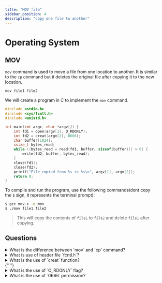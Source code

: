 ```yaml
---
title: "MOV file"
sidebar_position: 4
description: "copy one file to another"
---
```



# <Heading name="banner" description="MOV command">Operating System</Heading>

## MOV

`mov` command is used to move a file from one location to another. It is similar to the `cp` command but it deletes the original file after copying it to the new location.

```bash
mov file1 file2
```

We will create a program in C to implement the `mov` command.

```c
#include <stdio.h>
#include <sys/fcntl.h>
#include <unistd.h>

int main(int argc, char *argv[]) {
    int fd1 = open(argv[1], O_RDONLY);
    int fd2 = creat(argv[2], 0666);
    char buffer[1024];
    ssize_t bytes_read;
    while ((bytes_read = read(fd1, buffer, sizeof(buffer))) > 0) {
        write(fd2, buffer, bytes_read);
    }
    close(fd1);
    close(fd2);
    printf("File copied from %s to %s\n", argv[1], argv[2]);
    return 0;
}
```

To compile and run the program, use the following commands(dont copy the `$` sign, it represents the terminal prompt):

```bash
$ gcc mov.c -o mov
$ ./mov file1 file2
```

> This will copy the contents of `file1` to `file2` and delete `file1` after copying.

## Questions

<details>
  <summary>What is the difference between `mov` and `cp` command?</summary>
  <div>
    `mov` command deletes the original file after copying it to the new location
    whereas `cp` command does not delete the original file.
  </div>
</details>

<details>
  <summary>What is use of header file `fcntl.h`?</summary>
  <div>`fcntl.h` is a header file that provides the file control options.</div>
</details>

<details>
  <summary>What is the use of `creat` function?</summary>
  <div>
    `creat` function is used to create a new file or truncate an existing file.
  </div>
</details>{" "}

<details>
  <summary>What is the use of `O_RDONLY` flag?</summary>
  <div>`O_RDONLY` flag is used to open the file in read-only mode.</div>
</details>

<details>
  <summary>What is the use of `0666` permission?</summary>
  <div>
    `0666` permission is used to give read and write permission to the file.
  </div>
</details>
